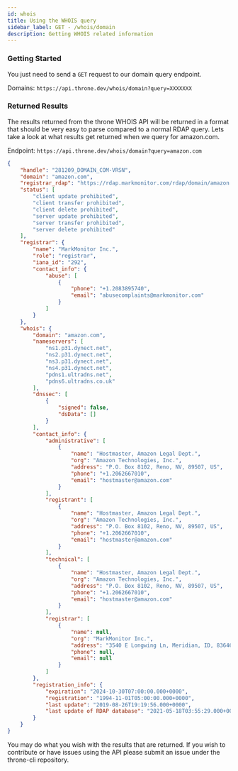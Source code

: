 ```yaml
---
id: whois
title: Using the WHOIS query
sidebar_label: GET - /whois/domain
description: Getting WHOIS related information
---
```


### Getting Started

You just need to send a `GET` request to our domain query endpoint.

Domains: `https://api.throne.dev/whois/domain?query=XXXXXXX`

### Returned Results

The results returned from the throne WHOIS API will be returned in a format that should be very easy to parse compared to a normal RDAP query. Lets take a look at what results get returned when we query for amazon.com. 

Endpoint: `https://api.throne.dev/whois/domain?query=amazon.com`

```json title=Example - Domain Query - amazon.com
{
    "handle": "281209_DOMAIN_COM-VRSN",
    "domain": "amazon.com",
    "registrar_rdap": "https://rdap.markmonitor.com/rdap/domain/amazon.com",
    "status": [
        "client update prohibited",
        "client transfer prohibited",
        "client delete prohibited",
        "server update prohibited",
        "server transfer prohibited",
        "server delete prohibited"
    ],
    "registrar": {
        "name": "MarkMonitor Inc.",
        "role": "registrar",
        "iana_id": "292",
        "contact_info": {
            "abuse": [
                {
                    "phone": "+1.2083895740",
                    "email": "abusecomplaints@markmonitor.com"
                }
            ]
        }
    },
    "whois": {
        "domain": "amazon.com",
        "nameservers": [
            "ns1.p31.dynect.net",
            "ns2.p31.dynect.net",
            "ns3.p31.dynect.net",
            "ns4.p31.dynect.net",
            "pdns1.ultradns.net",
            "pdns6.ultradns.co.uk"
        ],
        "dnssec": [
            {
                "signed": false,
                "dsData": []
            }
        ],
        "contact_info": {
            "administrative": [
                {
                    "name": "Hostmaster, Amazon Legal Dept.",
                    "org": "Amazon Technologies, Inc.",
                    "address": "P.O. Box 8102, Reno, NV, 89507, US",
                    "phone": "+1.2062667010",
                    "email": "hostmaster@amazon.com"
                }
            ],
            "registrant": [
                {
                    "name": "Hostmaster, Amazon Legal Dept.",
                    "org": "Amazon Technologies, Inc.",
                    "address": "P.O. Box 8102, Reno, NV, 89507, US",
                    "phone": "+1.2062667010",
                    "email": "hostmaster@amazon.com"
                }
            ],
            "technical": [
                {
                    "name": "Hostmaster, Amazon Legal Dept.",
                    "org": "Amazon Technologies, Inc.",
                    "address": "P.O. Box 8102, Reno, NV, 89507, US",
                    "phone": "+1.2062667010",
                    "email": "hostmaster@amazon.com"
                }
            ],
            "registrar": [
                {
                    "name": null,
                    "org": "MarkMonitor Inc.",
                    "address": "3540 E Longwing Ln, Meridian, ID, 83646, US",
                    "phone": null,
                    "email": null
                }
            ]
        },
        "registration_info": {
            "expiration": "2024-10-30T07:00:00.000+0000",
            "registration": "1994-11-01T05:00:00.000+0000",
            "last update": "2019-08-26T19:19:56.000+0000",
            "last update of RDAP database": "2021-05-18T03:55:29.000+0000"
        }
    }
}
```

You may do what you wish with the results that are returned. If you wish to contribute or have issues using the API please submit an issue under the throne-cli repository.